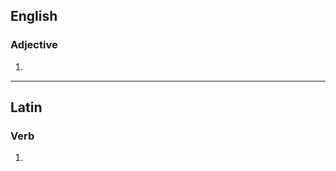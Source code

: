 ==English==

===Adjective===
{{head|en|comparative adjective}}

# {{en-comparative of|august}}

----

==Latin==

===Verb===
{{la-verb-form|auguster}}

# {{inflection of|la|augustō||1|s|pres|pasv|subj}}